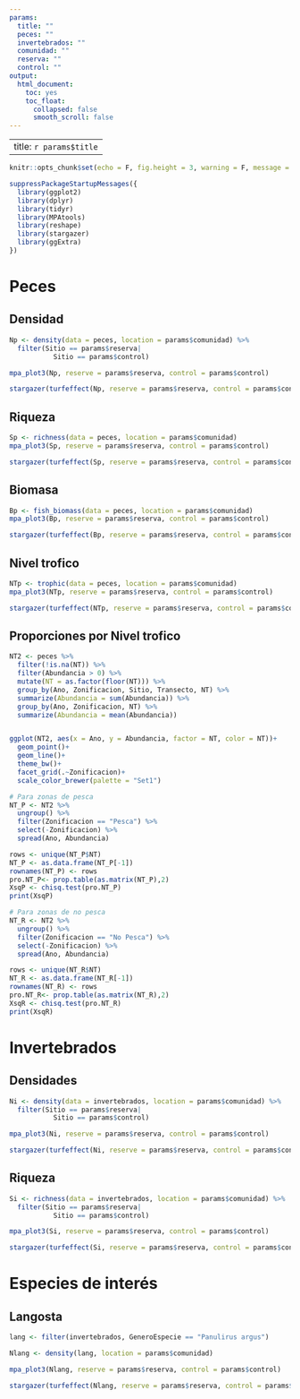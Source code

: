 ```yaml
---
params:
  title: ""
  peces: ""
  invertebrados: ""
  comunidad: ""
  reserva: ""
  control: ""
output: 
  html_document: 
    toc: yes
    toc_float:
      collapsed: false
      smooth_scroll: false
---
```


---
title: `r params$title`
---

```r
knitr::opts_chunk$set(echo = F, fig.height = 3, warning = F, message = F)
```

```r

suppressPackageStartupMessages({
  library(ggplot2)
  library(dplyr)
  library(tidyr)
  library(MPAtools)
  library(reshape)
  library(stargazer)
  library(ggExtra)
})

```

# Peces

## Densidad

```r

Np <- density(data = peces, location = params$comunidad) %>%
  filter(Sitio == params$reserva|
           Sitio == params$control)

mpa_plot3(Np, reserve = params$reserva, control = params$control)

```

```r

stargazer(turfeffect(Np, reserve = params$reserva, control = params$control), type = "html")

```

## Riqueza

```r

Sp <- richness(data = peces, location = params$comunidad)
mpa_plot3(Sp, reserve = params$reserva, control = params$control)
```

```r

stargazer(turfeffect(Sp, reserve = params$reserva, control = params$control), type = "html")

```

## Biomasa

```r

Bp <- fish_biomass(data = peces, location = params$comunidad)
mpa_plot3(Bp, reserve = params$reserva, control = params$control)

```

```r

stargazer(turfeffect(Bp, reserve = params$reserva, control = params$control), type = "html")

```

## Nivel trofico

```r

NTp <- trophic(data = peces, location = params$comunidad)
mpa_plot3(NTp, reserve = params$reserva, control = params$control)

```

```r

stargazer(turfeffect(NTp, reserve = params$reserva, control = params$control), type = "html")

```

## Proporciones por Nivel trofico

```r

NT2 <- peces %>%
  filter(!is.na(NT)) %>%
  filter(Abundancia > 0) %>%
  mutate(NT = as.factor(floor(NT))) %>%
  group_by(Ano, Zonificacion, Sitio, Transecto, NT) %>%
  summarize(Abundancia = sum(Abundancia)) %>%
  group_by(Ano, Zonificacion, NT) %>%
  summarize(Abundancia = mean(Abundancia))


ggplot(NT2, aes(x = Ano, y = Abundancia, factor = NT, color = NT))+
  geom_point()+
  geom_line()+
  theme_bw()+
  facet_grid(.~Zonificacion)+
  scale_color_brewer(palette = "Set1")

# Para zonas de pesca
NT_P <- NT2 %>%
  ungroup() %>%
  filter(Zonificacion == "Pesca") %>%
  select(-Zonificacion) %>%
  spread(Ano, Abundancia)

rows <- unique(NT_P$NT)
NT_P <- as.data.frame(NT_P[-1])
rownames(NT_P) <- rows
pro.NT_P<- prop.table(as.matrix(NT_P),2)
XsqP <- chisq.test(pro.NT_P)
print(XsqP)

# Para zonas de no pesca
NT_R <- NT2 %>%
  ungroup() %>%
  filter(Zonificacion == "No Pesca") %>%
  select(-Zonificacion) %>%
  spread(Ano, Abundancia)

rows <- unique(NT_R$NT)
NT_R <- as.data.frame(NT_R[-1])
rownames(NT_R) <- rows
pro.NT_R<- prop.table(as.matrix(NT_R),2)
XsqR <- chisq.test(pro.NT_R)
print(XsqR)

```



# Invertebrados

## Densidades

```r

Ni <- density(data = invertebrados, location = params$comunidad) %>%
  filter(Sitio == params$reserva|
           Sitio == params$control)

mpa_plot3(Ni, reserve = params$reserva, control = params$control)

```

```r

stargazer(turfeffect(Ni, reserve = params$reserva, control = params$control), type = "html")

```


## Riqueza

```r

Si <- richness(data = invertebrados, location = params$comunidad) %>%
  filter(Sitio == params$reserva|
           Sitio == params$control)

mpa_plot3(Si, reserve = params$reserva, control = params$control)

```

```r

stargazer(turfeffect(Si, reserve = params$reserva, control = params$control), type = "html")

```

# Especies de interés

## Langosta

```r

lang <- filter(invertebrados, GeneroEspecie == "Panulirus argus")

Nlang <- density(lang, location = params$comunidad)

mpa_plot3(Nlang, reserve = params$reserva, control = params$control)

```

```r

stargazer(turfeffect(Nlang, reserve = params$reserva, control = params$control), type = "html")

```
